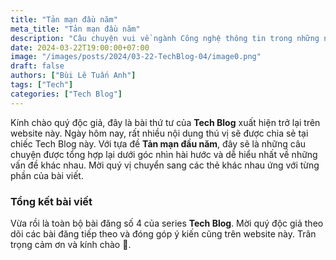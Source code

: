 ```yaml
---
title: "Tản mạn đầu năm"
meta_title: "Tản mạn đầu năm"
description: "Câu chuyện vui về ngành Công nghệ thông tin trong những ngày đầu năm 2024"
date: 2024-03-22T19:00:00+07:00
image: "/images/posts/2024/03-22-TechBlog-04/image0.png"
draft: false
authors: ["Bùi Lê Tuấn Anh"]
tags: ["Tech"]
categories: ["Tech Blog"]
---
```



Kính chào quý độc giả, đây là bài thứ tư của **Tech Blog** xuất hiện trở lại trên website này.
Ngày hôm nay, rất nhiều nội dung thú vị sẽ được chia sẻ tại chiếc Tech Blog này. Với tựa đề
**Tản mạn đầu năm**, đây sẽ là những câu chuyện được tổng hợp lại dưới góc nhìn hài hước
và dễ hiểu nhất về những vấn đề khác nhau. Mời quý vị chuyển sang các thẻ khác nhau ứng với
từng phần của bài viết.

### Tổng kết bài viết

Vừa rồi là toàn bộ bài đăng số 4 của series **Tech Blog**. Mời quý độc giả theo dõi các bài đăng
tiếp theo và đóng góp ý kiến cũng trên website này. Trân trọng cảm ơn và kính chào 👋.

<NewTabs client:load>
<NewTab name="P1">
  <FirstPost />
</NewTab>
<NewTab name="P2">
  <SecondPost />
</NewTab>
<NewTab name="P3">
  <ThirdPost />
</NewTab>
</NewTabs>



